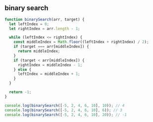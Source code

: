 
## binary search

```js
function binarySearch(arr, target) {
  let leftIndex = 0;
  let rightIndex = arr.length - 1;

  while (leftIndex <= rightIndex) {
    const middleIndex = Math.floor((leftIndex + rightIndex) / 2);
    if (target === arr[middleIndex]) {
      return middleIndex;
    }
    if (target < arr[middleIndex]) {
      rightIndex = middleIndex - 1;
    } else {
      leftIndex = middleIndex + 1;
    }
  }

  return -1;
}

console.log(binarySearch([-5, 2, 4, 6, 10], 10)); // 4
console.log(binarySearch([-5, 2, 4, 6, 10], 6)); // 3
console.log(binarySearch([-5, 2, 4, 6, 10], 20)); // -1
```
